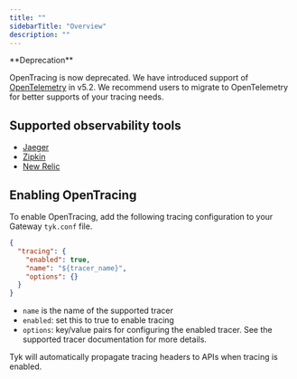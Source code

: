 ```yaml
---
title: ""
sidebarTitle: "Overview"
description: ""
---
```



<Warning>
**Deprecation**

OpenTracing is now deprecated. We have introduced support of [OpenTelemetry](/product-stack/tyk-gateway/advanced-configurations/distributed-tracing/open-telemetry/open-telemetry-overview.md) in v5.2. We recommend users to migrate to OpenTelemetry for better supports of your tracing needs.
</Warning>


## Supported observability tools
- [Jaeger](/product-stack/tyk-gateway/advanced-configurations/distributed-tracing/open-tracing/jaeger)
- [Zipkin](/product-stack/tyk-gateway/advanced-configurations/distributed-tracing/open-tracing/zipkin)
- [New Relic](/product-stack/tyk-gateway/advanced-configurations/distributed-tracing/open-tracing/newrelic)

## Enabling OpenTracing
To enable OpenTracing, add the following tracing configuration to your Gateway `tyk.conf` file.

```.json
{
  "tracing": {
    "enabled": true,
    "name": "${tracer_name}",
    "options": {}
  }
}
```

- `name` is the name of the supported tracer
- `enabled`: set this to true to enable tracing
- `options`: key/value pairs for configuring the enabled tracer. See the
 supported tracer documentation for more details.

Tyk will automatically propagate tracing headers to APIs  when tracing is enabled.
